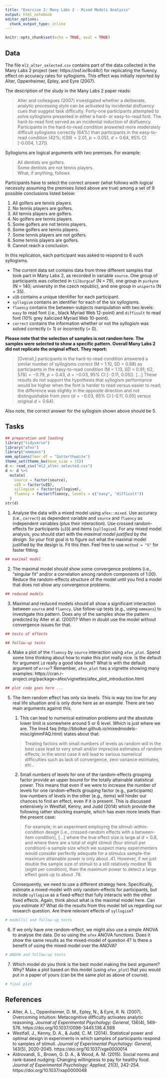 ```yaml
---
title: "Exercise 2: Many Labs 2 - Mixed Models Analysis"
output: html_notebook
editor_options: 
  chunk_output_type: inline
---
```


```r
knitr::opts_chunk$set(echo = TRUE, eval = TRUE)
```

## Data

The file `ml2_alter_selected.csv` contains part of the data collected in the Many Labs 2 project (see: https://osf.io/8cd4r/) for replicating the fluency effect on accuracy rates for syllogisms. This effect was initially reported by Alter, Oppenheimer, Epley, and Eyre (2007).

The description of the study in the Many Labs 2 paper reads:

> Alter and colleagues (2007) investigated whether a deliberate, analytic processing style
can be activated by incidental disfluency cues that suggest task difficulty. Forty-one participants
attempted to solve syllogisms presented in either a hard- or easy-to-read font. The hard-to-read
font served as an incidental induction of disfluency. Participants in the hard-to-read condition
answered more moderately difficult syllogisms correctly (64%) than participants in the easy-to-
read condition (42%; $t(39) = 2.01$, $p = 0.051$, $d = 0.64$, 95% CI [-0.004, 1.27]).

Syllogisms are logical arguments with two premises. For example:

> All dentists are golfers.  
> Some dentists are not tennis players.  
> What, if anything, follows

Participants have to select the correct answer (what follows with logical necessity assuming the premises listed above are true) among a set of 9 possible conclusions listed below:

1. All golfers are tennis players.
2. No tennis players are golfers.
3. All tennis players are golfers.
4. No golfers are tennis players.
5. Some golfers are not tennis players.
6. Some golfers are tennis players.
7. Some tennis players are not golfers.
8. Some tennis players are golfers.
1. Cannot reach a conclusion.

In this replication, each participant was asked to respond to 6 such syllogisms.

- The current data set contains data from three different samples that took part in Many Labs 2, as recorded in variable `source`. One group of participants was collected in `tilburgcaf` (N = 79), one group in `purkyne` (N = 140; university in the czech republic), and one group in `uniporto` (N = 35).
- `uID` contains a unique identifier for each participant.
- `syllogism` contains an identifier for each of the six syllogisms.
- `fluency` contains the between-subjects manipulation with two levels: `easy` to read font (i.e., black Myriad Web 12-point) and `difficult` to read font (10% grey italicized Myriad Web 10-point).
- `correct` contains the information whether or not the syllogism was solved correctly (= 1) or incorrectly (= 0).

**Please note that the selection of samples is not random here. The samples were selected to show a specific pattern. Overall Many Labs 2 did not replicate the original effect. They report:**

> [Overall,] participants in the hard-to-read condition
answered a similar number of syllogisms correct (M = 1.10, SD = 0.88) as participants in the
easy-to-read condition (M = 1.13, SD = 0.91; $t(2,578) = -0.79$, $p = 0.43$, $d = -0.03$, 95% CI [-
0.11, 0.05]). [...] These results do not support the hypothesis that syllogism performance would be higher when the font is harder to read versus easier to read; the difference was slightly in the opposite direction and not distinguishable from zero ($d = -0.03$, 95% CI [-0.11, 0.05] versus original
$d=0.64$).

Also note, the correct answer for the syllogism shown above should be 5.

## Tasks

```r
## preparation and loading
library("tidyverse")
library("afex")
library("emmeans")
emm_options(lmer.df = "Satterthwaite")
theme_set(theme_bw(base_size = 15))
d <- read_csv("ml2_alter_selected.csv")
d <- d %>%
  mutate(
    source = factor(source),
    uID = factor(uID),
    syllogism = factor(syllogism),
    fluency = factor(fluency, levels = c("easy", "difficult"))
  )
str(d)
```


1. Analyse the data with a mixed model using `afex::mixed`.  Use accuracy (i.e., `correct`) as dependent variable and `source` and `fluency` as independent variables (plus their interaction). Use crossed random-effects for participants (`uID`) and items (`syllogism`). For any mixed model analysis, you should start with the *maximal model justified by the design*. So your first goal is to figure out what the maximal model justified by the design is. Fit this then. Feel free to use `method = "S"` for faster fitting.

```r
## maximal model
```


2. The maximal model should show some convergence problems (i.e., "singular fit" and/or a correlation among random components of 1.00). Reduce the random-effects structure of the model until you find a model that does not show any convergence problems.

```r
## reduced models
```


3. Maximal and reduced models should all show a significant interaction between `source` and `fluency`. Use follow-up tests (e.g., using `emmeans`) to investigate this pattern. Does any of the samples show the pattern predicted by Alter et al. (2007)? When in doubt use the model without convergence issues for that.

```r
## tests of effects
```


```r
## follow-up tests
```

4. Make a plot of the `fluency` by `source` interaction using `afex_plot`. Spend some time thinking about how to make this plot really nice. Is the default for argument `id` really a good idea here? What is with the default argument of `error`? Remember, `afex_plot` has a vignette showing many examples: https://cran.r-project.org/package=afex/vignettes/afex_plot_introduction.html 

```r
## plot code goes here ...
```

5. The item random effect has only six levels. This is way too low for any real life situation and is only done here as an example. There are two main arguments against this.
    
    1. This can lead to numerical estimation problems and the absolute lower limit is somewhere around 5 or 6 level. Which is just where we are. The lme4 faq (http://bbolker.github.io/mixedmodels-misc/glmmFAQ.html) states about that:
    
    > Treating factors with small numbers of levels as random will in the best case lead to very small and/or imprecise estimates of random effects; in the worst case it will lead to various numerical difficulties such as lack of convergence, zero variance estimates, etc..
    
    2. Small numbers of levels for one of the random-effects grouping factor provide an upper bound for the totally attainable statistical power. This means that even if we were to increase the number of levels for one random-effects grouping factor (e.g., participants) low-numbers of levels in the other (e.g., items) will hinder our chances to find an effect, even if it is present. This is discussed extensively in Westfall, Kenny, and Judd (2014) which provide the following rather shocking example, which has even more levels than the present case:
    
    >  For example, in an experiment employing the stimuli-within-condition design [i.e., crossed-random effects with a between-item condition], [...] where the true effect size is large at $d = 0.8$, and where there are a total of eight stimuli (four stimuli per condition)-a sample size which we suspect many experimenters would consider perfectly adequate for a stimulus sample-the maximum attainable power is only about .41. However, if we just double the sample size of stimuli to a still relatively modest 16 (eight per condition), then the maximum power to detect a large effect goes up to about .78.

    Consequently, we need to use a different strategy here. Specifically, estimate a mixed-model with only random-effects for participants, but include `syllogism` as a fixed-effect that fully interacts with the other fixed effects. Again, think about what is the maximal model here. Can you estimate it? What do the results from this model tell us regarding our research question. Are there relevant effects of `syllogism`?

```r
# model(s) and follow-up tests
```


6. If we only have one random-effect, we might also use a simple ANOVA to analyse the data. Do so using the `afex` ANOVA functions. Does it show the same results as the mixed-model of question 4? Is there a benefit of using the mixed model over the ANOVA?


```r
# ANOVA and follow-up tests
```

7. Which model do you think is the best model making the best argument? Why? Make a plot based on this model (using `afex_plot`) that you would put in a paper of yours (can be the same plot as above of course).

```r
# final plot
```


## References

- Alter, A. L., Oppenheimer, D. M., Epley, N., & Eyre, R. N. (2007). Overcoming intuition: Metacognitive difficulty activates analytic reasoning. *Journal of Experimental Psychology: General*, 136(4), 569-576. https://doi.org/10.1037/0096-3445.136.4.569
- Westfall, J., Kenny, D. A., & Judd, C. M. (2014). Statistical power and optimal design in experiments in which samples of participants respond to samples of stimuli. *Journal of Experimental Psychology: General*, 143(5), 2020-2045. https://doi.org/10.1037/xge0000014
- Aldrovandi, S., Brown, G. D. A., & Wood, A. M. (2015). Social norms and rank-based nudging: Changing willingness to pay for healthy food. *Journal of Experimental Psychology: Applied*, 21(3), 242-254. https://doi.org/10.1037/xap0000048



